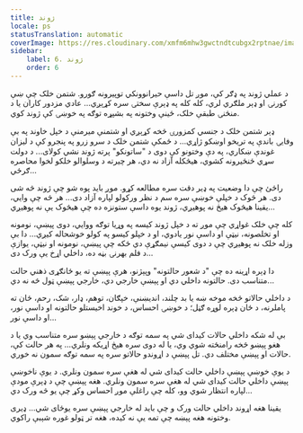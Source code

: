 ```yaml
---
title: ژوند
locale: ps
statusTranslation: automatic
coverImage: https://res.cloudinary.com/xmfm6mhw3gwctndtcubgx2rptnae/image/upload/v1740468922/small_cover_tratado_de_psicologia_revolucionaria_a4c0dca4e0.webp
sidebar:
    label: 6. ژوند
    order: 6
---
```

د عملي ژوند په ډګر کې، موږ تل داسې حیرانوونکي توپیرونه ګورو. شتمن خلک چې ښې کورنۍ او ډېر ملګري لري، کله کله په ډېرې سختۍ سره کړېږي... عادي مزدور کاران یا د منځنۍ طبقې خلک، ځینې وختونه په بشپړه توګه په خوښۍ کې ژوند کوي.

ډېر شتمن خلک د جنسي کمزورۍ څخه کړېږي او شتمنې میرمنې د خپل خاوند په بې وفایۍ باندې په تريخو اوښکو ژاړي... د ځمکې شتمن خلک د سرو زرو په پنجرو کې د لیزان غوندې ښکاري، په دې وختونو کې دوی د "ساتونکو" پرته ژوند نشي کولای... د دولت سړي ځنځیرونه کشوي، هیڅکله آزاد نه دي، هر چیرته د وسلوالو خلکو لخوا محاصره ګرځي...

راځئ چې دا وضعیت په ډیر دقت سره مطالعه کړو. موږ باید پوه شو چې ژوند څه شی دی. هر څوک د خپلې خوښې سره سم د نظر ورکولو لپاره آزاد دی... هر څه چې وایي، یقینا هیڅوک هیڅ نه پوهیږي، ژوند یوه داسې ستونزه ده چې هیڅوک یې نه پوهیږي...

کله چې خلک غواړي چې موږ ته د خپل ژوند کیسه په وړیا توګه ووایي، دوی پیښې، نومونه او تخلصونه، نیټې او داسې نور یادوي، او د خپلو کیسو په کولو خوشحاله کیږي... دا بې وزله خلک نه پوهیږي چې د دوی کیسې نیمګړې دي ځکه چې پیښې، نومونه او نیټې، یوازې د فلم بهرنۍ بڼه ده، داخلي اړخ یې ورک دی...

دا ډېره اړینه ده چې "د شعور حالتونه" وپېژنو، هرې پېښې ته یو ځانګړی ذهني حالت متناسب دی. حالتونه داخلي دي او پېښې خارجي دي، خارجي پېښې ټول څه نه دي...

د داخلي حالاتو څخه موخه ښه یا بد چلند، اندیښنې، خپګان، توهم، ډار، شک، رحم، ځان ته پاملرنه، د ځان ډېره لوړه ګڼل؛ د خوښۍ احساس، د خوند اخیستلو حالتونه او داسې نور، او داسې نور...

بې له شکه داخلي حالات کیدای شي په سمه توګه د خارجي پېښو سره متناسب وي یا د هغو پېښو څخه رامنځته شوي وي، یا له دوی سره هیڅ اړیکه ونلري... په هر حالت کې، حالات او پېښې مختلف دي. تل پېښې د اړوندو حالاتو سره په سمه توګه سمون نه خوري.

د یوې خوښې پېښې داخلي حالت کیدای شي له هغې سره سمون ونلري. د یوې ناخوښې پېښې داخلي حالت کیدای شي له هغې سره سمون ونلري. هغه پېښې چې د ډېرې مودې لپاره انتظار شوي وو، کله چې راغلې موږ احساس وکړ چې یو څه ورک دي...

یقینا هغه اړوند داخلي حالت ورک و چې باید له خارجي پېښې سره یوځای شي... ډیری وختونه هغه پېښه چې تمه یې نه کیده، هغه تر ټولو غوره شېبې راکوي.

